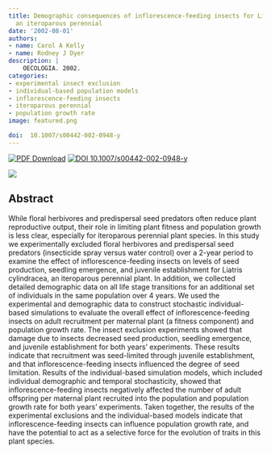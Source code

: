 ```yaml
---
title: Demographic consequences of inflorescence-feeding insects for Liatris cylindracea,
  an iteroparous perennial
date: '2002-08-01'
authors:
- name: Carol A Kelly
- name: Rodney J Dyer
description: |
    OECOLOGIA. 2002.  
categories: 
- experimental insect exclusion
- individual-based population models
- inflorescence-feeding insects
- iteroparous perennial
- population growth rate
image: featured.png

doi:  10.1007/s00442-002-0948-y
---
```


 [![PDF Download](https://img.shields.io/badge/PDF-21B02C.svg)](https://drive.google.com/file/d/0B0T81CzLjtfPNklRRXA5UUNpSTA/view) [![ DOI 10.1007/s00442-002-0948-y](https://img.shields.io/badge/DOI-474747.svg)](https://doi.org/10.1007/s00442-002-0948-y)

![](featured.jpg)


## Abstract

While floral herbivores and predispersal seed predators often reduce plant reproductive output, their role in limiting plant fitness and population growth is less clear, especially for iteroparous perennial plant species. In this study we experimentally excluded floral herbivores and predispersal seed predators (insecticide spray versus water control) over a 2-year period to examine the effect of inflorescence-feeding insects on levels of seed production, seedling emergence, and juvenile establishment for Liatris cylindracea, an iteroparous perennial plant. In addition, we collected detailed demographic data on all life stage transitions for an additional set of individuals in the same population over 4 years. We used the experimental and demographic data to construct stochastic individual-based simulations to evaluate the overall effect of inflorescence-feeding insects on adult recruitment per maternal plant (a fitness component) and population growth rate. The insect exclusion experiments showed that damage due to insects decreased seed production, seedling emergence, and juvenile establishment for both years' experiments. These results indicate that recruitment was seed-limited through juvenile establishment, and that inflorescence-feeding insects influenced the degree of seed limitation. Results of the individual-based simulation models, which included individual demographic and temporal stochasticity, showed that inflorescence-feeding insects negatively affected the number of adult offspring per maternal plant recruited into the population and population growth rate for both years' experiments. Taken together, the results of the experimental exclusions and the individual-based models indicate that inflorescence-feeding insects can influence population growth rate, and have the potential to act as a selective force for the evolution of traits in this plant species.
